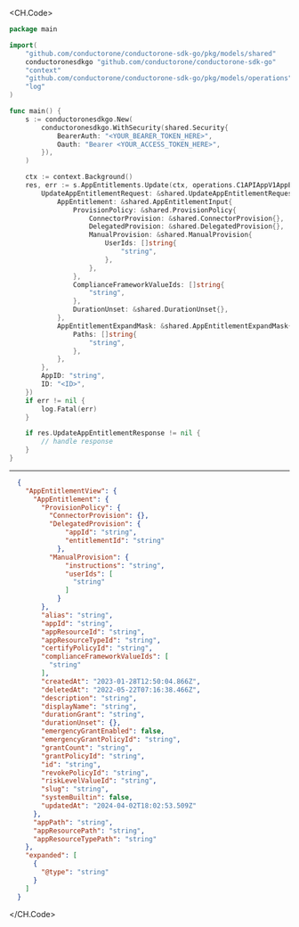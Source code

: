 
<CH.Code>
```go Update.go
package main

import(
	"github.com/conductorone/conductorone-sdk-go/pkg/models/shared"
	conductoronesdkgo "github.com/conductorone/conductorone-sdk-go"
	"context"
	"github.com/conductorone/conductorone-sdk-go/pkg/models/operations"
	"log"
)

func main() {
    s := conductoronesdkgo.New(
        conductoronesdkgo.WithSecurity(shared.Security{
            BearerAuth: "<YOUR_BEARER_TOKEN_HERE>",
            Oauth: "Bearer <YOUR_ACCESS_TOKEN_HERE>",
        }),
    )

    ctx := context.Background()
    res, err := s.AppEntitlements.Update(ctx, operations.C1APIAppV1AppEntitlementsUpdateRequest{
        UpdateAppEntitlementRequest: &shared.UpdateAppEntitlementRequest{
            AppEntitlement: &shared.AppEntitlementInput{
                ProvisionPolicy: &shared.ProvisionPolicy{
                    ConnectorProvision: &shared.ConnectorProvision{},
                    DelegatedProvision: &shared.DelegatedProvision{},
                    ManualProvision: &shared.ManualProvision{
                        UserIds: []string{
                            "string",
                        },
                    },
                },
                ComplianceFrameworkValueIds: []string{
                    "string",
                },
                DurationUnset: &shared.DurationUnset{},
            },
            AppEntitlementExpandMask: &shared.AppEntitlementExpandMask{
                Paths: []string{
                    "string",
                },
            },
        },
        AppID: "string",
        ID: "<ID>",
    })
    if err != nil {
        log.Fatal(err)
    }

    if res.UpdateAppEntitlementResponse != nil {
        // handle response
    }
}
```
---

```json Example Response
  {
    "AppEntitlementView": {
      "AppEntitlement": {
        "ProvisionPolicy": {
          "ConnectorProvision": {},
          "DelegatedProvision": {
              "appId": "string",
              "entitlementId": "string"
            },
          "ManualProvision": {
              "instructions": "string",
              "userIds": [
                "string"
              ]
            }
        },
        "alias": "string",
        "appId": "string",
        "appResourceId": "string",
        "appResourceTypeId": "string",
        "certifyPolicyId": "string",
        "complianceFrameworkValueIds": [
          "string"
        ],
        "createdAt": "2023-01-28T12:50:04.866Z",
        "deletedAt": "2022-05-22T07:16:38.466Z",
        "description": "string",
        "displayName": "string",
        "durationGrant": "string",
        "durationUnset": {},
        "emergencyGrantEnabled": false,
        "emergencyGrantPolicyId": "string",
        "grantCount": "string",
        "grantPolicyId": "string",
        "id": "string",
        "revokePolicyId": "string",
        "riskLevelValueId": "string",
        "slug": "string",
        "systemBuiltin": false,
        "updatedAt": "2024-04-02T18:02:53.509Z"
      },
      "appPath": "string",
      "appResourcePath": "string",
      "appResourceTypePath": "string"
    },
    "expanded": [
      {
        "@type": "string"
      }
    ]
  }
```
</CH.Code>
